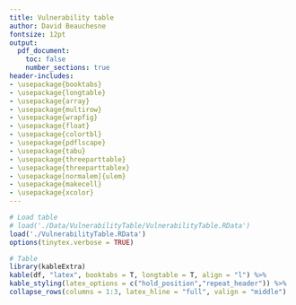 ```yaml
---
title: Vulnerability table
author: David Beauchesne
fontsize: 12pt
output:
  pdf_document:
    toc: false
    number_sections: true
header-includes:
- \usepackage{booktabs}
- \usepackage{longtable}
- \usepackage{array}
- \usepackage{multirow}
- \usepackage{wrapfig}
- \usepackage{float}
- \usepackage{colortbl}
- \usepackage{pdflscape}
- \usepackage{tabu}
- \usepackage{threeparttable}
- \usepackage{threeparttablex}
- \usepackage[normalem]{ulem}
- \usepackage{makecell}
- \usepackage{xcolor}
---
```


<!--
rmarkdown::render('./Data/VulnerabilityTable/VulnerabilityTable.Rmd')
-->

```r
# Load table
# load('./Data/VulnerabilityTable/VulnerabilityTable.RData')
load('./VulnerabilityTable.RData')
options(tinytex.verbose = TRUE)

# Table
library(kableExtra)
kable(df, "latex", booktabs = T, longtable = T, align = "l") %>%
kable_styling(latex_options = c("hold_position","repeat_header")) %>%
collapse_rows(columns = 1:3, latex_hline = "full", valign = "middle")
```
